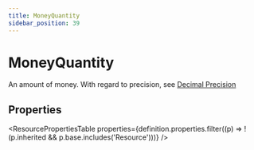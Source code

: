 ```yaml
---
title: MoneyQuantity
sidebar_position: 39
---
```



# MoneyQuantity

An amount of money. With regard to precision, see [Decimal Precision](https://www.hl7.org/fhir/datatypes.html#precision)

<Tabs queryString="section">
<TabItem value="schema" label="Schema" default>

## Properties

<ResourcePropertiesTable
  properties={definition.properties.filter((p) => !(p.inherited && p.base.includes('Resource')))}
/>

</TabItem>
  


</Tabs>
